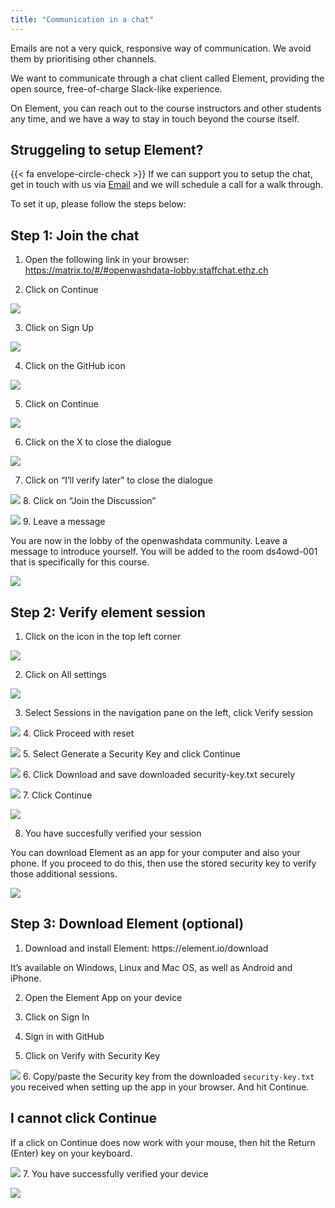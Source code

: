 ```yaml
---
title: "Communication in a chat"
---
```


Emails are not a very quick, responsive way of communication. We avoid them by prioritising other channels.

We want to communicate through a chat client called Element, providing the open source, free-of-charge Slack-like experience.

On Element, you can reach out to the course instructors and other students any time, and we have a way to stay in touch beyond the course itself. 

::: {.callout-warning}
## Struggeling to setup Element?
{{< fa envelope-circle-check >}} If we can support you to setup the chat, get in touch with us via <a href="mailto:ghe@mavt.ethz.ch?subject=openwashdata support" target="_blank">Email</a> and we will schedule a call for a walk through. 
:::

To set it up, please follow the steps below:

## Step 1: Join the chat

1. Open the following link in your browser: <https://matrix.to/#/#openwashdata-lobby:staffchat.ethz.ch>

2. Click on [Continue]{.highlight-peach}

![](images/setup-element-01.png)

3. Click on [Sign Up]{.highlight-peach}

![](images/setup-element-02.png)

4. Click on the [GitHub icon]{.highlight-peach}

![](images/setup-element-03.png)

5. Click on [Continue]{.highlight-peach}

![](images/setup-element-04.png)

6. Click on the [X]{.highlight-peach} to close the dialogue

![](images/setup-element-05.png)

7. Click on ["I'll verify later"]{.highlight-peach} to close the dialogue

![](images/setup-element-06.png)
8. Click on ["Join the Discussion"]{.highlight-peach}

![](images/setup-element-07.png)
9. Leave a message

You are now in the lobby of the openwashdata community. [Leave a message]{.highlight-peach} to introduce yourself. You will be added to the room ds4owd-001 that is specifically for this course.

![](images/setup-element-08.png)

## Step 2: Verify element session

1. Click on the icon in the [top left corner]{.highlight-peach}

![](images/verify-element-session-01.png)

2. Click on [All settings]{.highlight-peach}

![](images/verify-element-session-02.png)

3. Select Sessions in the navigation pane on the left, click Verify session

![](images/verify-element-session-03.png)
4. Click [Proceed with reset]{.highlight-peach}

![](images/verify-element-session-04.png)
5. Select Generate a Security Key and click [Continue]{.highlight-peach}

![](images/verify-element-session-05.png)
6. Click [Download]{.highlight-peach} and save downloaded security-key.txt securely

![](images/verify-element-session-06.png)
7. Click [Continue]{.highlight-peach}

![](images/verify-element-session-07.png)

8. You have succesfully verified your session

You can download Element as an app for your computer and also your phone. If you proceed to do this, then use the stored security key to verify those additional sessions.

![](images/verify-element-session-08.png)

## Step 3: Download Element (optional)

1. Download and install Element: https://element.io/download

It’s available on Windows, Linux and Mac OS, as well as Android and iPhone.

2. Open the Element App on your device

3. Click on Sign In

4. Sign in with GitHub

5. Click on [Verify with Security Key]{.highlight-peach}

![](images/verify-element-app-session-01.png)
6. Copy/paste the Security key from the downloaded `security-key.txt` you received when setting up the app in your browser. And hit Continue.

::: {.callout-warning collapse="false"}
## I cannot click Continue

If a click on Continue does now work with your mouse, then hit the Return (Enter) key on your keyboard.

:::

![](images/verify-element-app-session-02.png)
7. You have successfully verified your device

![](images/verify-element-app-session-03.png)
